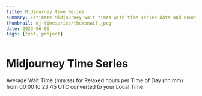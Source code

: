 ```yaml
---
title: Midjourney Time Series
summary: Estimate Midjourney wait times with time series data and neural networks in Tensorflow.
thumbnail: mj-timeseries/thumbnail.jpeg
date: 2023-06-06
tags: [test, project]
---
```


# Midjourney Time Series

Average Wait Time (mm:ss) for Relaxed hours per Time of Day (hh:mm) from 00:00 to 23:45 UTC converted to your Local Time.

<Chart client:only />